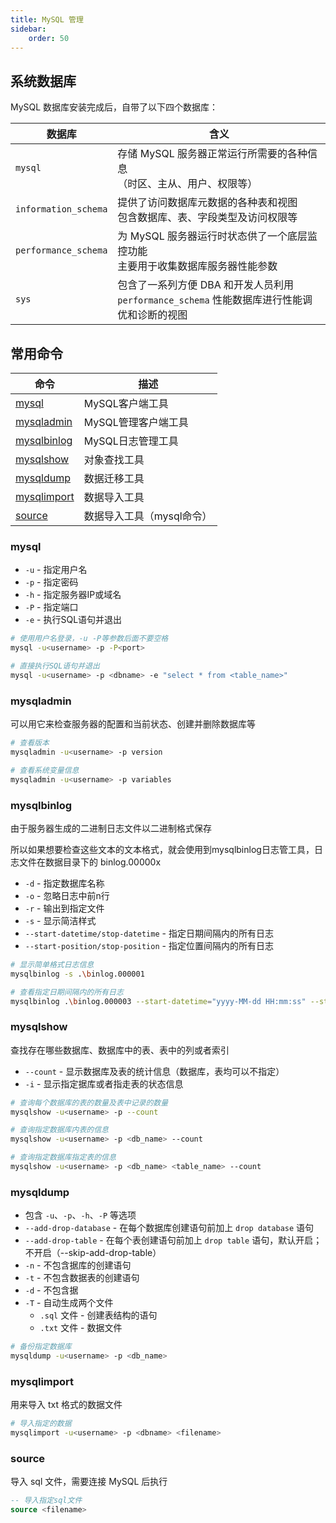 ```yaml
---
title: MySQL 管理
sidebar:
    order: 50
---
```


## 系统数据库

MySQL 数据库安装完成后，自带了以下四个数据库：

| 数据库               | 含义                                                                                            |
| -------------------- | ----------------------------------------------------------------------------------------------- |
| `mysql`              | 存储 MySQL 服务器正常运行所需要的各种信息<br/>（时区、主从、用户、权限等）                      |
| `information_schema` | 提供了访问数据库元数据的各种表和视图<br/>包含数据库、表、字段类型及访问权限等                   |
| `performance_schema` | 为 MySQL 服务器运行时状态供了一个底层监控功能<br/>主要用于收集数据库服务器性能参数              |
| `sys`                | 包含了一系列方便 DBA 和开发人员利用<br/>`performance_schema` 性能数据库进行性能调优和诊断的视图 |

## 常用命令

| 命令                        | 描述                      |
| --------------------------- | ------------------------- |
| [mysql](#mysql)             | MySQL客户端工具           |
| [mysqladmin](#mysqladmin)   | MySQL管理客户端工具       |
| [mysqlbinlog](#mysqlbinlog) | MySQL日志管理工具         |
| [mysqlshow](#mysqlshow)     | 对象查找工具              |
| [mysqldump](#mysqldump)     | 数据迁移工具              |
| [mysqlimport](#mysqlimport) | 数据导入工具              |
| [source](#source)           | 数据导入工具（mysql命令） |

### mysql

- `-u` - 指定用户名
- `-p` - 指定密码
- `-h` - 指定服务器IP或域名
- `-P` - 指定端口
- `-e` - 执行SQL语句并退出

```bash
# 使用用户名登录，-u -P等参数后面不要空格
mysql -u<username> -p -P<port>

# 直接执行SQL语句并退出
mysql -u<username> -p <dbname> -e "select * from <table_name>"
```

### mysqladmin

可以用它来检查服务器的配置和当前状态、创建并删除数据库等

```bash
# 查看版本
mysqladmin -u<username> -p version

# 查看系统变量信息
mysqladmin -u<username> -p variables
```

### mysqlbinlog

由于服务器生成的二进制日志文件以二进制格式保存

所以如果想要检查这些文本的文本格式，就会使用到mysqlbinlog日志管工具，日志文件在数据目录下的 binlog.00000x

- `-d` - 指定数据库名称
- `-o` - 忽略日志中前n行
- `-r` - 输出到指定文件
- `-s` - 显示简洁样式
- `--start-datetime/stop-datetime` - 指定日期间隔内的所有日志
- `--start-position/stop-position` - 指定位置间隔内的所有日志

```bash
# 显示简单格式日志信息
mysqlbinlog -s .\binlog.000001

# 查看指定日期间隔内的所有日志
mysqlbinlog .\binlog.000003 --start-datetime="yyyy-MM-dd HH:mm:ss" --stop-datetime="yyyy-MM-dd HH:mm:ss"
```

### mysqlshow

查找存在哪些数据库、数据库中的表、表中的列或者索引

- `--count` - 显示数据库及表的统计信息（数据库，表均可以不指定）
- `-i` - 显示指定据库或者指走表的状态信息

```bash
# 查询每个数据库的表的数量及表中记录的数量
mysqlshow -u<username> -p --count

# 查询指定数据库内表的信息
mysqlshow -u<username> -p <db_name> --count

# 查询指定数据库指定表的信息
mysqlshow -u<username> -p <db_name> <table_name> --count
```

### mysqldump

- 包含 `-u`、`-p`、`-h`、`-P` 等选项
- `--add-drop-database` - 在每个数据库创建语句前加上 `drop database` 语句
- `--add-drop-table` - 在每个表创建语句前加上 `drop table` 语句，默认开启；不开启（--skip-add-drop-table）
- `-n` - 不包含据库的创建语句
- `-t` - 不包含数据表的创建语句
- `-d` - 不包含据
- `-T` - 自动生成两个文件
    - `.sql` 文件 - 创建表结构的语句
    - `.txt` 文件 - 数据文件

```bash
# 备份指定数据库
mysqldump -u<username> -p <db_name>
```

### mysqlimport

用来导入 txt 格式的数据文件

```bash
# 导入指定的数据
mysqlimport -u<username> -p <dbname> <filename>
```

### source

导入 sql 文件，需要连接 MySQL 后执行

```sql
-- 导入指定sql文件
source <filename>
```
